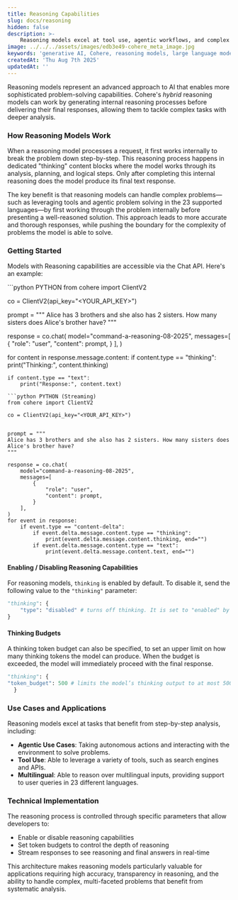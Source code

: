 ```yaml
---
title: Reasoning Capabilities
slug: docs/reasoning
hidden: false
description: >-
    Reasoning models excel at tool use, agentic workflows, and complex problem-solving. This page provides a general overview of Cohere's reasoning capalities.
image: ../../../assets/images/edb3e49-cohere_meta_image.jpg
keywords: 'generative AI, Cohere, reasoning models, large language models'
createdAt: 'Thu Aug 7th 2025'
updatedAt: ''
---
```


Reasoning models represent an advanced approach to AI that enables more sophisticated problem-solving capabilities. Cohere's _hybrid_ reasoning models can work by generating internal reasoning processes before delivering their final responses, allowing them to tackle complex tasks with deeper analysis.

### How Reasoning Models Work

When a reasoning model processes a request, it first works internally to break the problem down step-by-step. This reasoning process happens in dedicated "thinking" content blocks where the model works through its analysis, planning, and logical steps. Only after completing this internal reasoning does the model produce its final text response.

The key benefit is that reasoning models can handle complex problems—such as leveraging tools and agentic problem solving in the 23 supported languages—by first working through the problem internally before presenting a well-reasoned solution. This approach leads to more accurate and thorough responses, while pushing the boundary for the complexity of problems the model is able to solve.

### Getting Started
Models with Reasoning capabilities are accessible via the Chat API. Here's an example:

<CodeBlocks>
```python PYTHON 
from cohere import ClientV2

co = ClientV2(api_key="<YOUR_API_KEY>")

prompt = """
Alice has 3 brothers and she also has 2 sisters. How many sisters does Alice's brother have?
"""

response = co.chat(
    model="command-a-reasoning-08-2025",
    messages=[
        {
            "role": "user",
            "content": prompt,
        }
    ],
)

for content in response.message.content:
	if content.type == "thinking":
		print("Thinking:", content.thinking)

	if content.type == "text":
		print("Response:", content.text)
```
```python PYTHON (Streaming) 
from cohere import ClientV2

co = ClientV2(api_key="<YOUR_API_KEY>")        


prompt = """
Alice has 3 brothers and she also has 2 sisters. How many sisters does Alice's brother have?
"""

response = co.chat(
    model="command-a-reasoning-08-2025",
    messages=[
        {
            "role": "user",
            "content": prompt,
        }
    ],
)
for event in response:
    if event.type == "content-delta":
        if event.delta.message.content.type == "thinking":
            print(event.delta.message.content.thinking, end="")
        if event.delta.message.content.type == "text":
            print(event.delta.message.content.text, end="")
```
</CodeBlocks>


#### Enabling / Disabling Reasoning Capabilities
For reasoning models, `thinking` is enabled by default. To disable it, send the following value to the `"thinking"` parameter:

```python PYTHON 
"thinking": { 
    "type": "disabled" # turns off thinking. It is set to "enabled" by default.
}
```

#### Thinking Budgets

A thinking token budget can also be specified, to set an upper limit on how many thinking tokens the model can produce. When the budget is exceeded, the model will immediately proceed with the final response.

```python PYTHON
"thinking": { 
"token_budget": 500 # limits the model’s thinking output to at most 500 tokens
  } 
```

### Use Cases and Applications

Reasoning models excel at tasks that benefit from step-by-step analysis, including:

- **Agentic Use Cases**: Taking autonomous actions and interacting with the environment to solve problems.
- **Tool Use**: Able to leverage a variety of tools, such as search engines and APIs.
- **Multilingual**: Able to reason over multilingual inputs, providing support to user queries in 23 different languages.

### Technical Implementation

The reasoning process is controlled through specific parameters that allow developers to:
- Enable or disable reasoning capabilities
- Set token budgets to control the depth of reasoning
- Stream responses to see reasoning and final answers in real-time

This architecture makes reasoning models particularly valuable for applications requiring high accuracy, transparency in reasoning, and the ability to handle complex, multi-faceted problems that benefit from systematic analysis. 